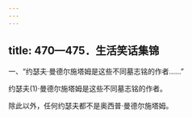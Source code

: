 ```yaml
---
---
---
```

title: 470—475．生活笑话集锦
---




一、“约瑟夫·曼德尔施塔姆是这些不同墓志铭的作者……”


约瑟夫(1)·曼德尔施塔姆是这些不同墓志铭的作者。

除此以外，任何约瑟夫都不是奥西普·曼德尔施塔姆。